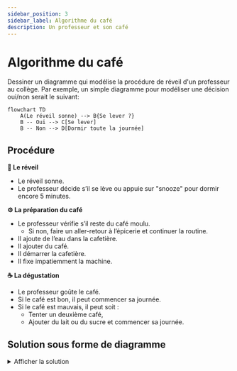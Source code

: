 ```yaml
---
sidebar_position: 3
sidebar_label: Algorithme du café
description: Un professeur et son café
---
```


# Algorithme du café

Dessiner un diagramme  qui modélise la procédure de réveil d'un
professeur au collège. Par exemple, un simple diagramme pour modéliser
une décision oui/non serait le suivant:

```mermaid
flowchart TD
    A(Le réveil sonne) --> B{Se lever ?}
    B -- Oui --> C[Se lever]
    B -- Non --> D[Dormir toute la journée]
```

## Procédure

**🛌 Le réveil**

- Le réveil sonne.
- Le professeur décide s’il se lève ou appuie sur "snooze" pour dormir encore 5 minutes.

**⚙️ La préparation du café**

- Le professeur vérifie s’il reste du café moulu.
    - Si non, faire un aller-retour à l’épicerie et continuer la routine.
- Il ajoute de l’eau dans la cafetière.
- Il ajouter du café.
- Il démarrer la cafetière.
- Il fixe impatiemment la machine.

**☕ La dégustation**

- Le professeur goûte le café.
- Si le café est bon, il peut commencer sa journée.
- Si le café est mauvais, il peut soit :
    - Tenter un deuxième café,
    - Ajouter du lait ou du sucre et commencer sa journée.

## Solution sous forme de diagramme

<details>
<summary>Afficher la solution</summary>

flowchart TD
    A[Le réveil sonne] --> B{Se lever ?}
    B -- Oui --> C[Se lever]
    B -- Non --> Z[Snooze pendant 5 min] --> A

    C --> D{Y a-t-il du café moulu ?}
    D -- Non --> E[Aller à l'épicerie]
    E --> G

    D -- Oui --> G[Ajouter de l'eau à la cafetière]
    G --> H[Ajouter du café]
    H --> I[Démarrer la cafetière]
    I --> J[Regarder fixement<br>la cafetière]
    J --> L[Le café est prêt]

    L --> M{Est-il bon ?}
    M -- Oui --> N[Commencer la journée avec enthousiasme]
    M -- Non --> O{Réessayer ?}
    O -- Oui --> G
    O -- Non --> P[Ajouter du lait/sucre]
    P --> N
`

<WithMermaidCode code={d1} />

</details>